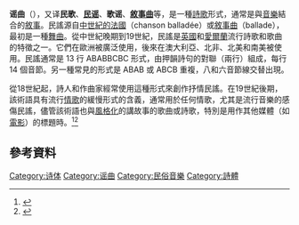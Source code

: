 {{multiple issues|
{{expand|time=2018-10-07T05:50:25+00:00}}
{{expert|time=2018-10-07T05:50:25+00:00}}

}}
'''谣曲'''（{{lang-en|'''Ballad'''}}），又译'''民歌'''、'''[[民谣|民谣]]'''、'''歌谣'''、'''[[敘事曲|敘事曲]]'''等，是一種[[詩歌|詩歌]]形式，通常是與[[音樂|音樂]]結合的[[敘事|敘事]]。民謠源自[[中世纪的法国|中世紀的法國]]{{link-en|chanson balladée|virelai|香頌詩歌}}（chanson balladée）或[[敘事曲|敘事曲]]（ballade），最初是一種[[舞曲|舞曲]]。從中世紀晚期到19世紀，民謠是[[英國|英國]]和[[愛爾蘭|愛爾蘭]]流行詩歌和歌曲的特徵之一。它們在歐洲被廣泛使用，後來在澳大利亞、北非、北美和南美被使用。民謠通常是 13 行 ABABBCBC 形式，由押韻詩句的對聯（兩行）組成，每行 14 個音節。另一種常見的形式是 ABAB 或 ABCB 重複，八和六音節線交替出現。

從18世紀起，詩人和作曲家經常使用這種形式來創作抒情民謠。在19世紀後期，該術語具有流行[[情歌|情歌]]的緩慢形式的含義，通常用於任何情歌，尤其是流行音樂的感傷民謠，儘管該術語也與[[風格化|風格化]]的講故事的歌曲或詩歌，特別是用作其他媒體（如[[電影|電影]]）的標題時。<ref>{{Cite web|title=【♫｜聽音樂】芭樂（Ballad），不只是芭樂！聽歌謠樂趣多──童歌、民謠及其他|url=http://okapi.books.com.tw/article/3598|access-date=2021-12-09|work=OKAPI閱讀生活誌|language=zh-tw}}</ref><ref>{{Cite web|title=Ballad - 敘事歌；敘事曲；民歌|url=https://terms.naer.edu.tw/detail/1293534/|access-date=2021-12-09|work=terms.naer.edu.tw}}</ref>

== 參考資料 ==
{{Reflist}}

{{Authority control}}
[[Category:诗体|Category:诗体]]
[[Category:谣曲|Category:谣曲]]
[[Category:民俗音樂|Category:民俗音樂]]
[[Category:詩體|Category:詩體]]